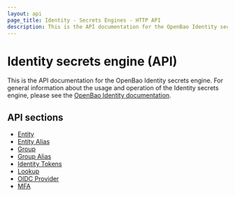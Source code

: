 ```yaml
---
layout: api
page_title: Identity - Secrets Engines - HTTP API
description: This is the API documentation for the OpenBao Identity secrets engine.
---
```


# Identity secrets engine (API)

This is the API documentation for the OpenBao Identity secrets engine. For general
information about the usage and operation of the Identity secrets engine, please
see the [OpenBao Identity documentation](/docs/secrets/identity).

## API sections

- [Entity](/api-docs/secret/identity/entity)
- [Entity Alias](/api-docs/secret/identity/entity-alias)
- [Group](/api-docs/secret/identity/group)
- [Group Alias](/api-docs/secret/identity/group-alias)
- [Identity Tokens](/api-docs/secret/identity/tokens)
- [Lookup](/api-docs/secret/identity/lookup)
- [OIDC Provider](/api-docs/secret/identity/oidc-provider)
- [MFA](/api-docs/secret/identity/mfa)
